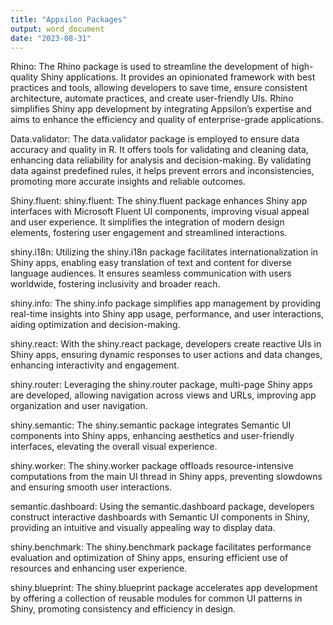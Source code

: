 ```yaml
---
title: "Appsilon Packages"
output: word_document
date: "2023-08-31"
---
```


Rhino: The Rhino package is used to streamline the development of high-quality Shiny applications. It provides an opinionated framework with best practices and tools, allowing developers to save time, ensure consistent architecture, automate practices, and create user-friendly UIs. Rhino simplifies Shiny app development by integrating Appsilon's expertise and aims to enhance the efficiency and quality of enterprise-grade applications.

Data.validator: 
The data.validator package is employed to ensure data accuracy and quality in R. It offers tools for validating and cleaning data, enhancing data reliability for analysis and decision-making. By validating data against predefined rules, it helps prevent errors and inconsistencies, promoting more accurate insights and reliable outcomes.

Shiny.fluent: shiny.fluent: The shiny.fluent package enhances Shiny app interfaces with Microsoft Fluent UI components, improving visual appeal and user experience. It simplifies the integration of modern design elements, fostering user engagement and streamlined interactions.

shiny.i18n: Utilizing the shiny.i18n package facilitates internationalization in Shiny apps, enabling easy translation of text and content for diverse language audiences. It ensures seamless communication with users worldwide, fostering inclusivity and broader reach.

shiny.info: The shiny.info package simplifies app management by providing real-time insights into Shiny app usage, performance, and user interactions, aiding optimization and decision-making.

shiny.react: With the shiny.react package, developers create reactive UIs in Shiny apps, ensuring dynamic responses to user actions and data changes, enhancing interactivity and engagement.

shiny.router: Leveraging the shiny.router package, multi-page Shiny apps are developed, allowing navigation across views and URLs, improving app organization and user navigation.

shiny.semantic: The shiny.semantic package integrates Semantic UI components into Shiny apps, enhancing aesthetics and user-friendly interfaces, elevating the overall visual experience.

shiny.worker: The shiny.worker package offloads resource-intensive computations from the main UI thread in Shiny apps, preventing slowdowns and ensuring smooth user interactions.

semantic.dashboard: Using the semantic.dashboard package, developers construct interactive dashboards with Semantic UI components in Shiny, providing an intuitive and visually appealing way to display data.

shiny.benchmark: The shiny.benchmark package facilitates performance evaluation and optimization of Shiny apps, ensuring efficient use of resources and enhancing user experience.

shiny.blueprint: The shiny.blueprint package accelerates app development by offering a collection of reusable modules for common UI patterns in Shiny, promoting consistency and efficiency in design.